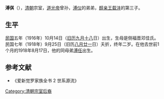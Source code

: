 '''溥倛'''（{{bd|1916年|10月14日|1918年|9月25日|catIdx=P}}），[[清朝|清朝]]宗室，[[道光帝|道光帝]]曾孙，[[溥仪|溥仪]]的弟弟，[[醇亲王|醇亲王]][[载沣|载沣]]的第三子。

==生平==
[[民国纪年|民国]]五年（1916年）10月14日（[[农历|旧历]][[九月十八|九月十八]]日）出生，生母是侧福晋邓佳氏。民国七年（1918年）9月25日（旧历[[八月廿一|八月廿一]]日）夭折，终年二岁。在他去世前1个月的1918年8月17日，他的同母弟[[溥任|溥任]]出生。

==参考文献==
*《爱新觉罗家族全书 2 世系源流》
{{醇親王府世系圖}}
{{清逊帝皇室}}
{{DEFAULTSORT:P}}
[[Category:清朝宗室后裔|Category:清朝宗室后裔]]